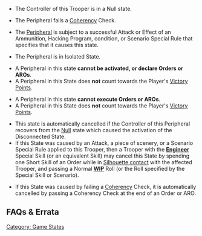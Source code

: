 {{section-game-states}}

{{image | name=eng-disconnected.jpg | style=128 }}

{{skillbox |red| Disconnected State | NULL}}
{{activation}}
* The Controller of this Trooper is in a Null state. {{seefaq}}
{{n4list}}
* The Peripheral fails a [[Coherency]] Check.
{{n4end}}
* The [[Peripheral]] is subject to a successful Attack or Effect of an Ammunition, Hacking Program, condition, or Scenario Special Rule that specifies that it causes this state. 
{{update | PDF 2.1, July 2023}}
* {{erratahighlight}}The Peripheral is in Isolated State.{{erratahighlight-end}}
{{update-end}}
{{effects}}
{{update | PDF 2.1, July 2023}}
* A Peripheral in this state '''cannot {{erratahighlight}}be activated, or declare{{erratahighlight-end}} Orders or AROs'''.
* A Peripheral in this State does '''not''' count towards the Player's [[Victory Points]]. 
{{update-end}}
{{original}}
* A Peripheral in this state '''cannot {{originalhighlight}}execute{{originalhighlight-end}} Orders or AROs'''.
* A Peripheral in this State does '''not''' count towards the Player's [[Victory Points]]. 
{{original-end}}
{{cancellation}}
* This state is automatically cancelled if the Controller of this Peripheral recovers from the [[Null]] state which caused the activation of the Disconnected State.
* If this State was caused by an Attack, a piece of scenery, or a Scenario Special Rule applied to this Trooper, then  a Trooper with the '''[[Engineer]]''' Special Skill (or an equivalent Skill) may cancel this State by spending one Short Skill of an Order while in [[Silhouette contact]] with the affected Trooper, and passing a Normal '''[[WIP]]''' Roll (or the Roll specified by the Special Skill or Scenario).
{{n4list}}
* If this State was caused by failing a [[Coherency]] Check, it is automatically cancelled by passing a Coherency Check at the end of an Order or ARO.
{{n4end}}


== FAQs & Errata ==

{{n4}}
{{faqbox |
type = faq |
title = N4 FAQ |
version = 1.3, Nov 2022 |
q = Q: What happens if a Peripheral or their Controller enters Isolated State? |
a = A: The Peripheral will enter Disconnected State at the end of that Order. If the Peripheral's or Controller's Isolated State is cancelled, this will also cancel the Peripheral's Disconnected State. |
related = [[Disconnected State]], [[Isolated State]], [[Peripheral]] }}
{{n4end}}


{{faqbox |
type = faq |
title = N4 FAQ |
version = 1.3, Nov 2022 |
q = Q: Do Peripherals in Disconnected State still activate with their Controller? |
a = A: No. A Peripheral in this State cannot be activated, or declare Orders or AROs. |
related = [[Disconnected State]], [[Peripheral]] }}



[[Category: Game States]]